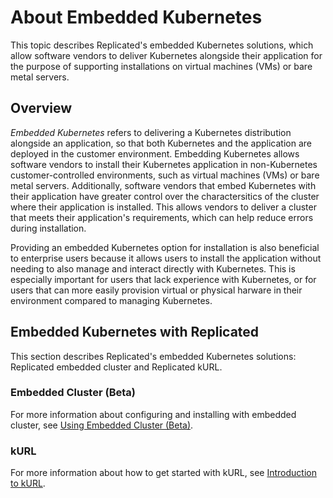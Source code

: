 
# About Embedded Kubernetes

This topic describes Replicated's embedded Kubernetes solutions, which allow software vendors to deliver Kubernetes alongside their application for the purpose of supporting installations on virtual machines (VMs) or bare metal servers.

## Overview

_Embedded Kubernetes_ refers to delivering a Kubernetes distribution alongside an application, so that both Kubernetes and the application are deployed in the customer environment. Embedding Kubernetes allows software vendors to install their Kubernetes application in non-Kubernetes customer-controlled environments, such as virtual machines (VMs) or bare metal servers. Additionally, software vendors that embed Kubernetes with their application have greater control over the charactersitics of the cluster where their application is installed. This allows vendors to deliver a cluster that meets their application's requirements, which can help reduce errors during installation. 

Providing an embedded Kubernetes option for installation is also beneficial to enterprise users because it allows users to install the application without needing to also manage and interact directly with Kubernetes. This is especially important for users that lack experience with Kubernetes, or for users that can more easily provision virtual or physical harware in their environment compared to managing Kubernetes.

## Embedded Kubernetes with Replicated

This section describes Replicated's embedded Kubernetes solutions: Replicated embedded cluster and Replicated kURL.

### Embedded Cluster (Beta)

<EmbeddedCluster/>

<KurlComparison/>

For more information about configuring and installing with embedded cluster, see [Using Embedded Cluster (Beta)](/vendor/embedded-overview).

### kURL

<KurlDefinition/>

For more information about how to get started with kURL, see [Introduction to kURL](kurl-about).